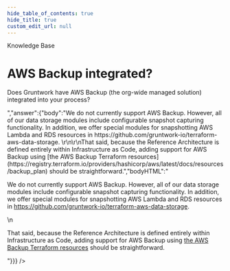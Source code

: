 ```yaml
---
hide_table_of_contents: true
hide_title: true
custom_edit_url: null
---
```



<head>
  <link rel="canonical" href="https://github.com/gruntwork-io/knowledge-base/discussions/64" />
</head>

<CenterLayout>
<span className="searchCategory">Knowledge Base</span>
<h1>AWS Backup integrated?</h1>
<GitHub discussion={{"id":"D_kwDOF8slf84AOCcJ","number":64,"author":{"login":"marijakstrazdas"},"title":"AWS Backup integrated?","body":"Does Gruntwork have AWS Backup (the org-wide managed solution) integrated into your process?","bodyHTML":"<p dir=\"auto\">Does Gruntwork have AWS Backup (the org-wide managed solution) integrated into your process?</p>","answer":{"body":"We do not currently support AWS Backup. However, all of our data storage modules include configurable snapshot capturing functionality. In addition, we offer special modules for snapshotting AWS Lambda and RDS resources in https://github.com/gruntwork-io/terraform-aws-data-storage.  \r\n\r\nThat said, because the Reference Architecture is defined entirely within Infrastructure as Code, adding support for AWS Backup using [the AWS Backup Terraform resources](https://registry.terraform.io/providers/hashicorp/aws/latest/docs/resources/backup_plan) should be straightforward.","bodyHTML":"<p dir=\"auto\">We do not currently support AWS Backup. However, all of our data storage modules include configurable snapshot capturing functionality. In addition, we offer special modules for snapshotting AWS Lambda and RDS resources in <a href=\"https://github.com/gruntwork-io/terraform-aws-data-storage\">https://github.com/gruntwork-io/terraform-aws-data-storage</a>.</p>\n<p dir=\"auto\">That said, because the Reference Architecture is defined entirely within Infrastructure as Code, adding support for AWS Backup using <a href=\"https://registry.terraform.io/providers/hashicorp/aws/latest/docs/resources/backup_plan\" rel=\"nofollow\">the AWS Backup Terraform resources</a> should be straightforward.</p>"}}} />

</CenterLayout>
  

<!-- ##DOCS-SOURCER-START
{
  "sourcePlugin": "github-discussions",
  "hash": "69bbdb08f81400a4e76055cc8d6b0c7f"
}
##DOCS-SOURCER-END -->
